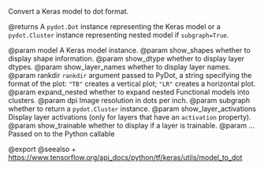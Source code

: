 Convert a Keras model to dot format.

@returns
A `pydot.Dot` instance representing the Keras model or
a `pydot.Cluster` instance representing nested model if
`subgraph=True`.

@param model A Keras model instance.
@param show_shapes whether to display shape information.
@param show_dtype whether to display layer dtypes.
@param show_layer_names whether to display layer names.
@param rankdir `rankdir` argument passed to PyDot,
    a string specifying the format of the plot: `"TB"`
    creates a vertical plot; `"LR"` creates a horizontal plot.
@param expand_nested whether to expand nested Functional models
    into clusters.
@param dpi Image resolution in dots per inch.
@param subgraph whether to return a `pydot.Cluster` instance.
@param show_layer_activations Display layer activations (only for layers that
    have an `activation` property).
@param show_trainable whether to display if a layer is trainable.
@param ... Passed on to the Python callable

@export
@seealso
+ <https://www.tensorflow.org/api_docs/python/tf/keras/utils/model_to_dot>

